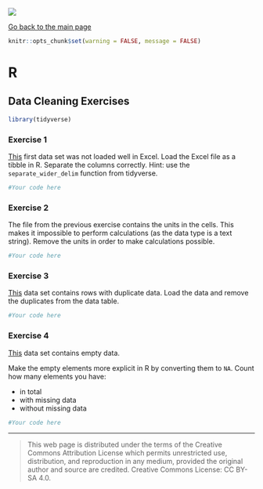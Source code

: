 ![](../hanze/hanze.png)

[Go back to the main page](../index.html)

```r
knitr::opts_chunk$set(warning = FALSE, message = FALSE) 
```

# R

## Data Cleaning Exercises

```r
library(tidyverse)
```

### Exercise 1

[This](./files_07_data_cleaning_exercises/exercise01/calories.xlsx) first data set was not loaded well in Excel. Load the Excel file as a tibble in R. Separate the columns correctly.
Hint: use the `separate_wider_delim` function from tidyverse.

```r
#Your code here
```

### Exercise 2

The file from the previous exercise contains the units in the cells. This makes it impossible to perform calculations (as the data type is a text string). Remove the units in order to make calculations possible.

```r
#Your code here
```

### Exercise 3

[This](./files_07_data_cleaning_exercises/exercise03/Food Composition_mod.csv) data set contains rows with duplicate data. Load the data and remove the duplicates from the data table.

```r
#Your code here
```


### Exercise 4

[This](./files_07_data_cleaning_exercises/exercise04/nutrition.csv) data set contains empty data.

Make the empty elements more explicit in R by converting them to `NA`.
Count how many elements you have:

- in total
- with missing data
- without missing data

```r
#Your code here
```


---


>This web page is distributed under the terms of the Creative Commons Attribution License which permits unrestricted use, distribution, and reproduction in any medium, provided the original author and source are credited.
>Creative Commons License: CC BY-SA 4.0.

